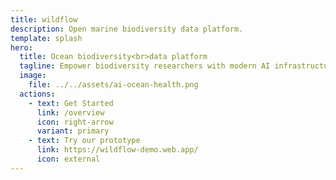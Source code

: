 ```yaml
---
title: wildflow
description: Open marine biodiversity data platform.
template: splash
hero:
  title: Ocean biodiversity<br>data platform
  tagline: Empower biodiversity researchers with modern AI infrastructure!
  image:
    file: ../../assets/ai-ocean-health.png
  actions:
    - text: Get Started
      link: /overview
      icon: right-arrow
      variant: primary
    - text: Try our prototype
      link: https://wildflow-demo.web.app/
      icon: external
---
```



<CardGrid stagger>
  <LinkCard
    title="Unified Data Formats 📄"
    description="Streamline your research process by ingesting and analyzing data in standardized formats, suitable for diverse marine data types."
    href="/overview#data-ingestion--standardization"
  />
  <LinkCard
    title="AI-Driven Insights 🚀"
    description="Leverage advanced machine learning models to derive actionable insights from vast marine biodiversity datasets."
    href="/overview#overview"
  />
  <LinkCard
    title="Quality Control & Visualization 🔍"
    description="Assess and improve data quality, while visualizing complex marine biodiversity trends with our intuitive tools."
    href="/overview#applications"
  />
  <LinkCard
    title="Geospatial Data Fusion 🌍"
    description="Combine biodiversity datasets with geospatial factors like ocean currents, temperature gradients, and salinity maps. Understand species distribution in the context of the marine environment."
    href="/overview#supplemental-data--collaboration"
  />
  <LinkCard
    title="Collaborative Research 🤝"
    description="Foster global collaboration by sharing and accessing datasets easily, breaking barriers between researchers across the globe."
    href="/overview#supplemental-data--collaboration"
  />
</CardGrid>
